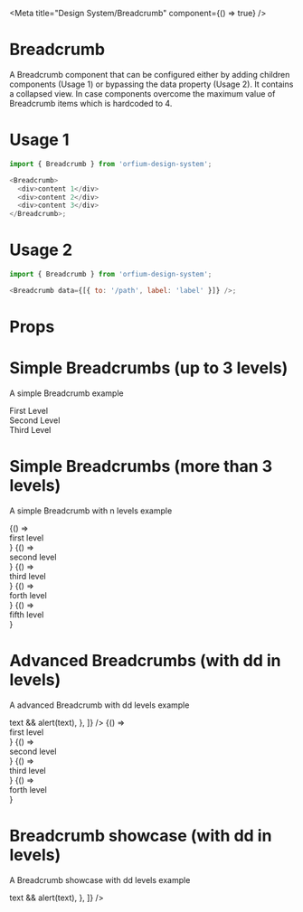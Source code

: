 
<Meta title="Design System/Breadcrumb" component={() => true} />

# Breadcrumb

A Breadcrumb component that can be configured either by adding children components (Usage 1) or bypassing the data property (Usage 2).
It contains a collapsed view. In case components overcome the maximum value of Breadcrumb items which is hardcoded to 4.

# Usage 1

```js
import { Breadcrumb } from 'orfium-design-system';

<Breadcrumb>
  <div>content 1</div>
  <div>content 2</div>
  <div>content 3</div>
</Breadcrumb>;
```

# Usage 2

```js
import { Breadcrumb } from 'orfium-design-system';

<Breadcrumb data={[{ to: '/path', label: 'label' }]} />;
```

# Props

<Props of={Breadcrumb} />

# Simple Breadcrumbs (up to 3 levels)

A simple Breadcrumb example

<Preview>
  <Story name="Simple Breadcrumbs">
    <Stack>
      <Breadcrumb>
        <div>First Level</div>
        <div>Second Level</div>
        <div>Third Level</div>
      </Breadcrumb>
    </Stack>
  </Story>
</Preview>

# Simple Breadcrumbs (more than 3 levels)

A simple Breadcrumb with n levels example

<Preview>
  <Story name="Simple Breadcrumbs with options">
    <Stack>
      <Router>
        <Breadcrumb
          data={[
            { to: '/first-level', label: 'First Level' },
            { to: '/second-level', label: 'Second Level' },
            { to: '/third-level', label: 'Third Level' },
            { to: '/forth-level', label: 'Forth Level' },
            { to: '/fifth-level', label: 'Fifth Level' },
          ]}
        />
        <Switch>
          <Route path="/first-level">{() => <div>first level</div>}</Route>
          <Route path="/second-level">{() => <div>second level</div>}</Route>
          <Route path="/third-level">{() => <div>third level</div>}</Route>
          <Route path="/forth-level">{() => <div>forth level</div>}</Route>
          <Route path="/fifth-level">{() => <div>fifth level</div>}</Route>
        </Switch>
      </Router>
    </Stack>
  </Story>
</Preview>

# Advanced Breadcrumbs (with dd in levels)

A advanced Breadcrumb with dd levels example

<Preview>
  <Story name="Advanced Breadcrumbs with options per data item">
    <Stack>
      <Router>
        <Breadcrumb
          data={[
            { to: '/first-level', label: 'First Level', options: ['ITEM 1', 'ITEM 2'] },
            { to: '/second-level', label: 'Second Level', options: ['ITEM 1', 'ITEM 2'] },
            { to: '/third-level', label: 'Third Level', options: ['ITEM 1', 'ITEM 2'] },
            { to: '/forth-level', label: 'Forth Level', options: ['ITEM 1', 'ITEM 2'] },
            {
              to: '',
              label: 'Fifth Level',
              options: ['ITEM 1', 'ITEM 2'],
              onChangeHandler: text => text && alert(text),
            },
          ]}
        />
        <Switch>
          <Route path="/first-level">{() => <div>first level</div>}</Route>
          <Route path="/second-level">{() => <div>second level</div>}</Route>
          <Route path="/third-level">{() => <div>third level</div>}</Route>
          <Route path="/forth-level">{() => <div>forth level</div>}</Route>
        </Switch>
      </Router>
    </Stack>
  </Story>
</Preview>

# Breadcrumb showcase (with dd in levels)

A Breadcrumb showcase with dd levels example

<Preview>
  <Story name="Breadcrumb showcase">
    <Stack>
      <BreadcrumbShowcase
        initData={[
          { to: '/first-level', label: 'First Level', options: ['ITEM 1', 'ITEM 2'] },
          { to: '/second-level', label: 'Second Level', options: ['ITEM 1', 'ITEM 2'] },
          { to: '/third-level', label: 'Third Level', options: ['ITEM 1', 'ITEM 2'] },
          { to: '/forth-level', label: 'Forth Level', options: ['ITEM 1', 'ITEM 2'] },
          {
            to: '/fifth-level',
            label: 'Fifth Level',
            options: ['ITEM 1', 'ITEM 2'],
            onChangeHandler: text => text && alert(text),
          },
        ]}
      />
    </Stack>
  </Story>
</Preview>
